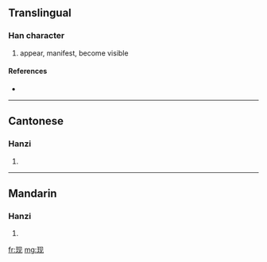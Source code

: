 {{also|現}}
==Translingual==

===Han character===
{{Han char|rn=96|rad=玉|as=04|sn=8|four=|canj=一土月竹山 (MGBHU)}}

# appear, manifest, become visible

====References====
* {{Han ref|kx=0728.211|hdz=21104.060|uh=73B0|ud=29616}}

----

==Cantonese==

===Hanzi===
{{yue-hanzi|jyut=|y=yin6|tra=現}}

# {{defn|Cantonese}}

----

==Mandarin==

===Hanzi===
{{cmn-hanzi|tra=現|pin=[[xiàn]] ([[xian4]])|wg=hsien<sup>4</sup>}}

# {{defn|Mandarin}}

[[fr:现]]
[[mg:现]]